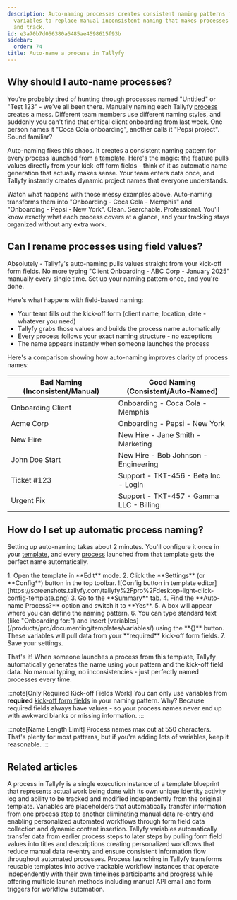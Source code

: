 ```yaml
---
description: Auto-naming processes creates consistent naming patterns from template
  variables to replace manual inconsistent naming that makes processes hard to find
  and track.
id: e3a70b7d056380a6485ae4598615f93b
sidebar:
  order: 74
title: Auto-name a process in Tallyfy
---
```



## Why should I auto-name processes?

You're probably tired of hunting through processes named "Untitled" or "Test 123" - we've all been there. Manually naming each Tallyfy [process](/products/pro/tracking-and-tasks/processes/) creates a mess. Different team members use different naming styles, and suddenly you can't find that critical client onboarding from last week. One person names it "Coca Cola onboarding", another calls it "Pepsi project". Sound familiar?

Auto-naming fixes this chaos. It creates a consistent naming pattern for every process launched from a [template](/products/pro/documenting/templates/). Here's the magic: the feature pulls values directly from your kick-off form fields - think of it as automatic name generation that actually makes sense. Your team enters data once, and Tallyfy instantly creates dynamic project names that everyone understands.

Watch what happens with those messy examples above. Auto-naming transforms them into "Onboarding - Coca Cola - Memphis" and "Onboarding - Pepsi - New York". Clean. Searchable. Professional. You'll know exactly what each process covers at a glance, and your tracking stays organized without any extra work.

## Can I rename processes using field values?

Absolutely - Tallyfy's auto-naming pulls values straight from your kick-off form fields. No more typing "Client Onboarding - ABC Corp - January 2025" manually every single time. Set up your naming pattern once, and you're done.

Here's what happens with field-based naming:
- Your team fills out the kick-off form (client name, location, date - whatever you need)
- Tallyfy grabs those values and builds the process name automatically
- Every process follows your exact naming structure - no exceptions
- The name appears instantly when someone launches the process

Here's a comparison showing how auto-naming improves clarity of process names:

| Bad Naming (Inconsistent/Manual) | Good Naming (Consistent/Auto-Named) |
| -------------------------------- | ------------------------------------- |
| Onboarding Client                | Onboarding - Coca Cola - Memphis      |
| Acme Corp                        | Onboarding - Pepsi - New York         |
| New Hire                         | New Hire - Jane Smith - Marketing     |
| John Doe Start                   | New Hire - Bob Johnson - Engineering  |
| Ticket #123                      | Support - TKT-456 - Beta Inc - Login  |
| Urgent Fix                       | Support - TKT-457 - Gamma LLC - Billing |

## How do I set up automatic process naming?

Setting up auto-naming takes about 2 minutes. You'll configure it once in your [template](/products/pro/documenting/templates/), and every [process](/products/pro/tracking-and-tasks/processes/) launched from that template gets the perfect name automatically.

<Steps>
1. Open the template in **Edit** mode.
2. Click the **Settings** (or **Config**) button in the top toolbar.
   ![Config button in template editor](https://screenshots.tallyfy.com/tallyfy%2Fpro%2Fdesktop-light-click-config-template.png)
3. Go to the **Summary** tab.
4. Find the **Auto-name Process?** option and switch it to **Yes**.
5. A box will appear where you can define the naming pattern.
6. You can type standard text (like "Onboarding for:") and insert [variables](/products/pro/documenting/templates/variables/) using the **{}** button. These variables will pull data from your **required** kick-off form fields.
7. Save your settings.
</Steps>

That's it! When someone launches a process from this template, Tallyfy automatically generates the name using your pattern and the kick-off field data. No manual typing, no inconsistencies - just perfectly named processes every time.

:::note[Only Required Kick-off Fields Work]
You can only use variables from **required** [kick-off form fields](/products/pro/launching/triggers/kick-off-forms/) in your naming pattern. Why? Because required fields always have values - so your process names never end up with awkward blanks or missing information.
:::

:::note[Name Length Limit]
Process names max out at 550 characters. That's plenty for most patterns, but if you're adding lots of variables, keep it reasonable.
:::


## Related articles
<CardGrid>
<LinkTitleCard header="<b>Tracking And Tasks > More about processes</b>" href="/products/pro/tracking-and-tasks/processes/" > A process in Tallyfy is a single execution instance of a template blueprint that represents actual work being done with its own unique identity activity log and ability to be tracked and modified independently from the original template. </LinkTitleCard>
<LinkTitleCard header="<b>Templates > Variables</b>" href="/products/pro/documenting/templates/variables/" > Variables are placeholders that automatically transfer information from one process step to another eliminating manual data re-entry and enabling personalized automated workflows through form field data collection and dynamic content insertion. </LinkTitleCard>
<LinkTitleCard header="<b>Variables > Insert variables</b>" href="/products/pro/documenting/templates/variables/how-can-i-use-insert-variables-in-tallyfy/" > Tallyfy variables automatically transfer data from earlier process steps to later steps by pulling form field values into titles and descriptions creating personalized workflows that reduce manual data re-entry and ensure consistent information flow throughout automated processes. </LinkTitleCard>
<LinkTitleCard header="<b>Pro > Launching</b>" href="/products/pro/launching/" > Process launching in Tallyfy transforms reusable templates into active trackable workflow instances that operate independently with their own timelines participants and progress while offering multiple launch methods including manual API email and form triggers for workflow automation. </LinkTitleCard>
</CardGrid>